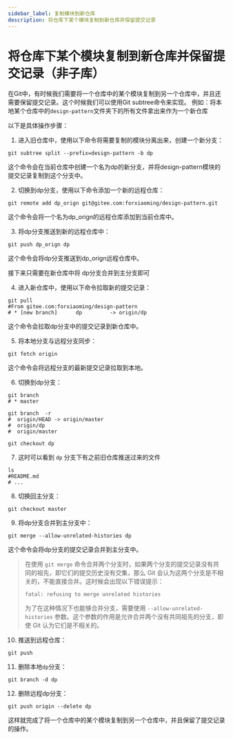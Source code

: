 ```yaml
---
sidebar_label: 复制模块到新仓库
description: 将仓库下某个模块复制到新仓库并保留提交记录
---
```


# 将仓库下某个模块复制到新仓库并保留提交记录（非子库）

在Git中，有时候我们需要将一个仓库中的某个模块复制到另一个仓库中，并且还需要保留提交记录。这个时候我们可以使用Git subtree命令来实现。
例如：将本地某个仓库中的```design-pattern```文件夹下的所有文件拿出来作为一个新仓库

以下是具体操作步骤：

1. 进入旧仓库中，使用以下命令将需要复制的模块分离出来，创建一个新分支：

```shell
git subtree split --prefix=design-pattern -b dp
```

这个命令会在当前仓库中创建一个名为dp的新分支，并将design-pattern模块的提交记录复制到这个分支中。

2. 切换到dp分支，使用以下命令添加一个新的远程仓库：

```shell
git remote add dp_orign git@gitee.com:forxiaoming/design-pattern.git
```

这个命令会将一个名为dp_orign的远程仓库添加到当前仓库中。

3. 将dp分支推送到新的远程仓库中：

```shell
git push dp_orign dp
```

这个命令会将dp分支推送到dp_orign远程仓库中。

接下来只需要在新仓库中将 dp分支合并到主分支即可

4. 进入新仓库中，使用以下命令拉取新的提交记录：

```shell
git pull
#From gitee.com:forxiaoming/design-pattern
# * [new branch]      dp         -> origin/dp

```

这个命令会拉取dp分支中的提交记录到新仓库中。

5. 将本地分支与远程分支同步：

```shell
git fetch origin
```

这个命令会将远程分支的最新提交记录拉取到本地。

6. 切换到dp分支：

```shell
git branch
# * master

git branch  -r
#  origin/HEAD -> origin/master
#  origin/dp
#  origin/master

git checkout dp
```

7. 这时可以看到 ```dp``` 分支下有之前旧仓库推送过来的文件

```shell
ls
#README.md
# ...
```

8. 切换回主分支：

```shell
git checkout master
```

9. 将dp分支合并到主分支中：

```shell
git merge --allow-unrelated-histories dp
```

这个命令会将dp分支的提交记录合并到主分支中。

> 在使用 `git merge` 命令合并两个分支时，如果两个分支的提交记录没有共同的祖先，即它们的提交历史没有交集，那么 Git 会认为这两个分支是不相关的，不能直接合并。这时候会出现以下错误提示：
> ```
> fatal: refusing to merge unrelated histories
> ```
> 为了在这种情况下也能够合并分支，需要使用 `--allow-unrelated-histories` 参数。这个参数的作用是允许合并两个没有共同祖先的分支，即使 Git 认为它们是不相关的。

10. 推送到远程仓库：

```shell
git push
```

11. 删除本地```dp```分支：

```shell
git branch -d dp
```

12. 删除远程dp分支：

```shell
git push origin --delete dp
```

这样就完成了将一个仓库中的某个模块复制到另一个仓库中，并且保留了提交记录的操作。